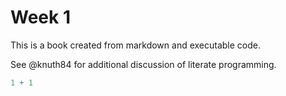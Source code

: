 # Week 1

This is a book created from markdown and executable code.

See @knuth84 for additional discussion of literate programming.

```r
1 + 1
```
